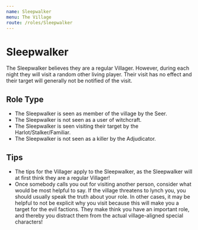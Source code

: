 ```yaml
---
name: Sleepwalker
menu: The Village
route: /roles/Sleepwalker
---
```


# Sleepwalker

The Sleepwalker believes they are a regular Villager. However, during each night they will visit a random other living player. Their visit has no effect and their target will generally not be notified of the visit.

## Role Type

- The Sleepwalker is seen as member of the village by the Seer.
- The Sleepwalker is not seen as a user of witchcraft.
- The Sleepwalker is seen visiting their target by the Harlot/Stalker/Familiar.
- The Sleepwalker is not seen as a killer by the Adjudicator.

## Tips

- The tips for the Villager apply to the Sleepwalker, as the Sleepwalker will at first think they are a regular Villager!
- Once somebody calls you out for visiting another person, consider what would be most helpful to say. If the village threatens to lynch you, you should usually speak the truth about your role. In other cases, it may be helpful to not be explicit why you visit because this will make you a target for the evil factions. They make think you have an important role, and thereby you distract them from the actual village-aligned special characters!
